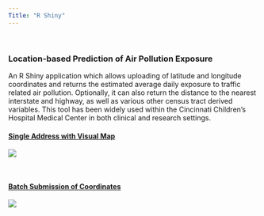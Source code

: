```yaml
---
Title: "R Shiny"
---
```

&nbsp;  

### **Location-based Prediction of Air Pollution Exposure**

An R Shiny application which allows uploading of latitude and longitude coordinates and returns the estimated average daily exposure to traffic related air pollution. Optionally, it can also return the distance to the nearest interstate and highway, as well as various other census tract derived variables. This tool has been widely used within the Cincinnati Children's Hospital Medical Center in both clinical and research settings.

#### [Single Address with Visual Map](http://ecat-map.amazon-shiny.duckdns.org)

[![](appshots/ecat-map.png)](http://ecat-map.amazon-shiny.duckdns.org) 

&nbsp;  

#### [Batch Submission of Coordinates](http://ecat-file.amazon-shiny.duckdns.org)

[![](appshots/ecat-file.png)](http://ecat-file.amazon-shiny.duckdns.org)  